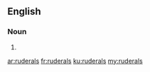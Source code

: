 ==English==

===Noun===
{{head|en|noun plural form}}

# {{plural of|ruderal|lang=en}}

[[ar:ruderals]]
[[fr:ruderals]]
[[ku:ruderals]]
[[my:ruderals]]